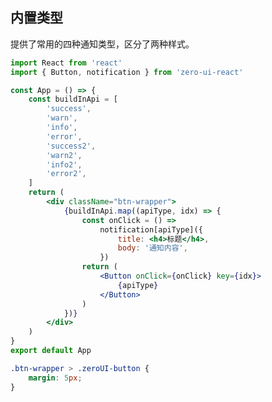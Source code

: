 ## 内置类型

提供了常用的四种通知类型，区分了两种样式。

```jsx
import React from 'react'
import { Button, notification } from 'zero-ui-react'

const App = () => {
    const buildInApi = [
        'success',
        'warn',
        'info',
        'error',
        'success2',
        'warn2',
        'info2',
        'error2',
    ]
    return (
        <div className="btn-wrapper">
            {buildInApi.map((apiType, idx) => {
                const onClick = () =>
                    notification[apiType]({
                        title: <h4>标题</h4>,
                        body: '通知内容',
                    })
                return (
                    <Button onClick={onClick} key={idx}>
                        {apiType}
                    </Button>
                )
            })}
        </div>
    )
}
export default App
```

```css
.btn-wrapper > .zeroUI-button {
    margin: 5px;
}
```
